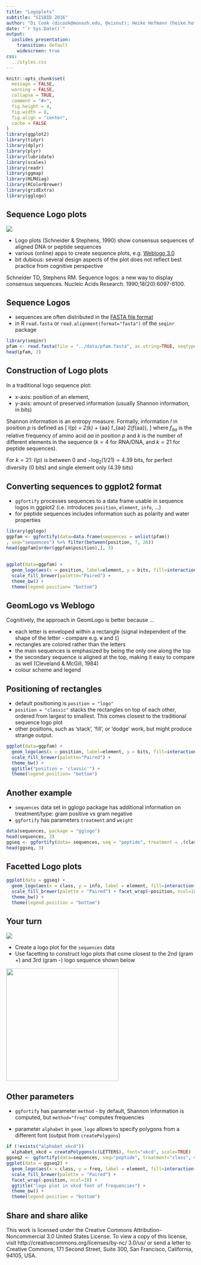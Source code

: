 ```yaml
---
title: "Logoplots"
subtitle: "SISBID 2016"
author: "Di Cook (dicook@monash.edu, @visnut); Heike Hofmann (heike.hofmann@gmail.com, @heike_hh)"
date: "`r Sys.Date()`"
output:
  ioslides_presentation:
    transition: default
    widescreen: true
css:
  ../styles.css
---
```


```r
knitr::opts_chunk$set(
  message = FALSE,
  warning = FALSE,
  collapse = TRUE,
  comment = "#>",
  fig.height = 4,
  fig.width = 8,
  fig.align = "center",
  cache = FALSE
)
library(ggplot2)
library(tidyr)
library(dplyr)
library(plyr)
library(lubridate)
library(scales)
library(readr)
library(ggmap)
library(HLMdiag)
library(RColorBrewer)
library(gridExtra)
library(gglogo)
```

## Sequence Logo plots

![](http://weblogo.berkeley.edu/img/cap_hth.png)

- Logo plots (Schneider & Stephens, 1990) show consensus sequences of aligned DNA or peptide sequences
- various (online) apps to create sequence plots, e.g. [Weblogo 3.0](http://weblogo.berkeley.edu/logo.cgi)
- bit dubious: several design aspects  of the plot does not reflect best practice from cognitive perspective

Schneider TD, Stephens RM. Sequence logos: a new way to display consensus sequences. Nucleic Acids Research. 1990;18(20):6097-6100.

## Sequence Logos

- sequences are often distributed in the [FASTA file format](https://en.wikipedia.org/wiki/FASTA_format)
- in R `read.fasta` or `read.alignment(format="fasta")` of the `seqinr` package

```r
library(seqinr)
pfam <- read.fasta(file = "../data/pfam.fasta", as.string=TRUE, seqtype="AA", seqonly=TRUE)
head(pfam, 3)
```

## Construction of Logo plots

In a traditional logo sequence plot:

- x-axis: position of an element,
- y-axis: amount of preserved information (usually Shannon information, in bits)

Shannon information  is an entropy measure.
Formally, information $I$  in position $p$ is defined as
\[
I(p) = \log_2(k) + \sum_{aa} f_{aa} \log_2(f_{aa}),
\]
where $f_{aa}$ is the relative frequency of amino acid $aa$ in  position $p$ and $k$ is the number of different elements in the sequence ($k = 4$ for RNA/DNA, and $k =21$ for peptide sequences).

For $k = 21$: $I(p)$ is between 0 and $-\log_2 (1/21) = 4.39$ bits, for perfect diversity (0 bits) and single element only (4.39 bits)

## Converting sequences to ggplot2 format

- `ggfortify` processes sequences to a data frame usable in sequence logos in ggplot2 (i.e. introduces `position`, `element`, `info`, ...)
- for peptide sequences includes information such as polarity and water properties

```r
library(gglogo)
ggpfam <- ggfortify(data=data.frame(sequences = unlist(pfam))
, seq="sequences") %>% filter(between(position, 7, 26))
head(ggpfam[order(ggpfam$position),], 3)
```

## 


```r
ggplot(data=ggpfam) +
  geom_logo(aes(x = position, label=element, y = bits, fill=interaction(Water, Polarity))) +
  scale_fill_brewer(palette="Paired") +
  theme_bw() +
  theme(legend.position= "bottom")
```


## GeomLogo vs Weblogo

Cognitively, the approach in GeomLogo is better because ...

- each letter is enveloped within a rectangle (signal independent of the shape of the letter - compare e.g. `W` and `I`)
- rectangles are colored rather than the letters
- the main sequences is emphasized by being the only one along the top
- the secondary sequence is aligned at the top, making it easy to compare as well (Cleveland & McGill, 1984)
- colour scheme and legend

## Positioning of rectangles

- default positioning is `position = "logo"`
- `position = "classic"` stacks the rectangles on top of each other, ordered from largest to smallest. This comes closest to the traditional sequence logo plot
- other positions, such as 'stack', 'fill', or 'dodge' work, but might produce strange output.

```r
ggplot(data=ggpfam) +
  geom_logo(aes(x = position, label=element, y = bits, fill=interaction(Water, Polarity)), position = 'classic') +
  scale_fill_brewer(palette="Paired") +
  theme_bw() +
  ggtitle("position = 'classic'") +
  theme(legend.position= "bottom")
```



## Another example

- `sequences` data set in gglogo package has additional information on treatment/type: gram positive vs gram negative
- `ggfortify` has parameters  `treatment` and `weight`

```r
data(sequences, package = "gglogo")
head(sequences, 3)
ggseq <- ggfortify(data= sequences, seq = "peptide", treatment = .(class))
head(ggseq, 3)
```

## Facetted Logo plots

```r
ggplot(data = ggseq) +
  geom_logo(aes(x = class, y = info, label = element, fill=interaction(Polarity, Water)), alpha = 0.8) +
  scale_fill_brewer(palette = "Paired") + facet_wrap(~position, ncol=18) +
  theme_bw() +
  theme(legend.position = "bottom")
```



## Your turn

![](rainbow-lorikeet.png)

- Create a logo plot for the `sequences` data 
- Use facetting to construct logo plots that come closest to the 2nd (gram +) and 3rd (gram -) logo sequence  shown below

<img width="300" src="http://biovis.net/sites/default/files/adk.png">

## Other parameters

- `ggfortify` has parameter `method` - by default, Shannon information is computed, but `method="freq"` computes frequencies

- parameter `alphabet` in `geom_logo` allows to specify polygons from a different font (output from `createPolygons`)

```r
if (!exists("alphabet_xkcd"))
  alphabet_xkcd = createPolygons(c(LETTERS), font="xkcd", scale=TRUE)
ggseq2 <- ggfortify(data=sequences, seq="peptide", treatment="class", method="freq")
ggplot(data = ggseq2) +
  geom_logo(aes(x = class, y = freq, label = element, fill=interaction(Polarity, Water)), alpha = 0.8, alphabet=alphabet_xkcd) +
  scale_fill_brewer(palette = "Paired") + 
  facet_wrap(~position, ncol=18) +
  ggtitle("logo plot in xkcd font of frequencies") + 
  theme_bw() +
  theme(legend.position = "bottom")
```

## Share and share alike

This work is licensed under the Creative Commons Attribution-Noncommercial 3.0 United States License. To view a copy of this license, visit http://creativecommons.org/licenses/by-nc/ 3.0/us/ or send a letter to Creative Commons, 171 Second Street, Suite 300, San Francisco, California, 94105, USA.
